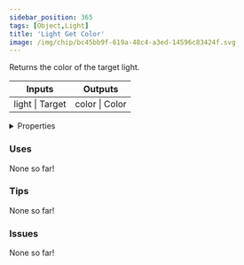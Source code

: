 ```yaml
---
sidebar_position: 365
tags: [Object,Light]
title: 'Light Get Color'
image: /img/chip/bc45bb9f-619a-48c4-a3ed-14596c83424f.svg
---
```


Returns the color of the target light.



<IChip uuid="bc45bb9f-619a-48c4-a3ed-14596c83424f"/>

<table><thead><tr><th>Inputs</th><th>Outputs</th></tr></thead><tbody><tr><td>light | Target</td><td>color | Color</td></tr></tbody></table>

<details>
  <summary>Properties</summary>
  <div>
    <div>
    <table>
      <tbody>
        <tr>
          <td>Is beta required?</td>
          <td>No</td>
        </tr>
        <tr>
          <td>Is chip a trolling risk?</td>
          <td>No</td>
        </tr>
        <tr>
          <td>Is chip a role assignment risk?</td>
          <td>No</td>
        </tr>
        <tr>
          <td>Chip UUID</td>
          <td>bc45bb9f-619a-48c4-a3ed-14596c83424f</td>
        </tr>
        <tr>
          <td>Room availability</td>
          <td>Available everywhere</td>
        </tr>
      </tbody>
    </table>
    </div>
  </div>
</details>

### Uses

None so far!

### Tips

None so far!

### Issues

None so far!